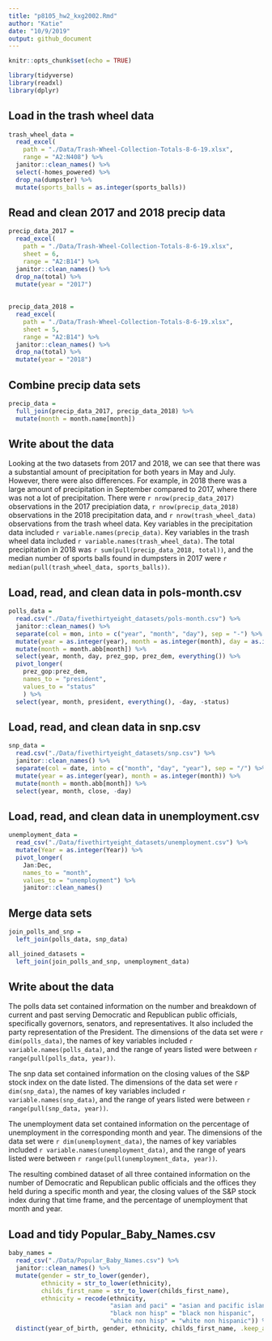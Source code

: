```yaml
---
title: "p8105_hw2_kxg2002.Rmd"
author: "Katie"
date: "10/9/2019"
output: github_document
---
```


```r
knitr::opts_chunk$set(echo = TRUE)

library(tidyverse)
library(readxl) 
library(dplyr)
```

## Load in the trash wheel data 

```r
trash_wheel_data = 
  read_excel(
    path = "./Data/Trash-Wheel-Collection-Totals-8-6-19.xlsx", 
    range = "A2:N408") %>% 
  janitor::clean_names() %>% 
  select(-homes_powered) %>% 
  drop_na(dumpster) %>% 
  mutate(sports_balls = as.integer(sports_balls))
```

## Read and clean 2017 and 2018 precip data 

```r
precip_data_2017 = 
  read_excel(
    path = "./Data/Trash-Wheel-Collection-Totals-8-6-19.xlsx",  
    sheet = 6, 
    range = "A2:B14") %>% 
  janitor::clean_names() %>% 
  drop_na(total) %>% 
  mutate(year = "2017") 
  
  
precip_data_2018 = 
  read_excel(
    path = "./Data/Trash-Wheel-Collection-Totals-8-6-19.xlsx", 
    sheet = 5, 
    range = "A2:B14") %>% 
  janitor::clean_names() %>% 
  drop_na(total) %>%  
  mutate(year = "2018") 
```

## Combine precip data sets 

```r
precip_data = 
  full_join(precip_data_2017, precip_data_2018) %>% 
  mutate(month = month.name[month])
```

## Write about the data 

Looking at the two datasets from 2017 and 2018, we can see that there was a substantial amount of precipitation for both years in May and July. However, there were also differences. For example, in 2018 there was a large amount of precipitation in September compared to 2017, where there was not a lot of precipitation. There were `r nrow(precip_data_2017)` observations in the 2017 precipiation data, `r nrow(precip_data_2018)` observations in the 2018 precipitation data, and `r nrow(trash_wheel_data)` observations from the trash wheel data. Key variables in the precipitation data included `r variable.names(precip_data)`. Key variables in the trash wheel data included `r variable.names(trash_wheel_data)`. The total precipitation in 2018 was `r sum(pull(precip_data_2018, total))`, and the median number of sports balls found in dumpsters in 2017 were `r median(pull(trash_wheel_data, sports_balls))`. 

## Load, read, and clean data in pols-month.csv

```r
polls_data = 
  read.csv("./Data/fivethirtyeight_datasets/pols-month.csv") %>% 
  janitor::clean_names() %>% 
  separate(col = mon, into = c("year", "month", "day"), sep = "-") %>% 
  mutate(year = as.integer(year), month = as.integer(month), day = as.integer(day)) %>%  
  mutate(month = month.abb[month]) %>% 
  select(year, month, day, prez_gop, prez_dem, everything()) %>% 
  pivot_longer(
    prez_gop:prez_dem,
    names_to = "president", 
    values_to = "status"
    ) %>% 
  select(year, month, president, everything(), -day, -status) 
```

## Load, read, and clean data in snp.csv

```r
snp_data = 
  read.csv("./Data/fivethirtyeight_datasets/snp.csv") %>% 
  janitor::clean_names() %>% 
  separate(col = date, into = c("month", "day", "year"), sep = "/") %>% 
  mutate(year = as.integer(year), month = as.integer(month)) %>%  
  mutate(month = month.abb[month]) %>% 
  select(year, month, close, -day)
```

## Load, read, and clean data in unemployment.csv

```r
unemployment_data = 
  read_csv("./Data/fivethirtyeight_datasets/unemployment.csv") %>% 
  mutate(Year = as.integer(Year)) %>%  
  pivot_longer(
    Jan:Dec,
    names_to = "month", 
    values_to = "unemployment") %>%  
    janitor::clean_names()
```

## Merge data sets 

```r
join_polls_and_snp = 
  left_join(polls_data, snp_data)

all_joined_datasets = 
  left_join(join_polls_and_snp, unemployment_data) 
```

## Write about the data 

The polls data set contained information on the number and breakdown of current and past serving Democratic and Republican public officials, specifically governors, senators, and representatives. It also included the party representation of the President. The dimensions of the data set were `r dim(polls_data)`, the names of key variables included `r variable.names(polls_data)`, and the range of years listed were between `r range(pull(polls_data, year))`. 

The snp data set contained information on the closing values of the S&P stock index on the date listed. The dimensions of the data set were `r dim(snp_data)`, the names of key variables included `r variable.names(snp_data)`, and the range of years listed were between `r range(pull(snp_data, year))`. 

The unemployment data set contained information on the percentage of unemployment in the corresponding month and year. The dimensions of the data set were `r dim(unemployment_data)`, the names of key variables included `r variable.names(unemployment_data)`, and the range of years listed were between `r range(pull(unemployment_data, year))`. 

The resulting combined dataset of all three contained information on the number of Democratic and Republican public officials and the offices they held during a specific month and year, the closing values of the S&P stock index during that time frame, and the percentage of unemployment that month and year. 

## Load and tidy Popular_Baby_Names.csv

```r
baby_names = 
  read_csv("./Data/Popular_Baby_Names.csv") %>% 
  janitor::clean_names() %>% 
  mutate(gender = str_to_lower(gender), 
         ethnicity = str_to_lower(ethnicity), 
         childs_first_name = str_to_lower(childs_first_name), 
         ethnicity = recode(ethnicity, 
                            "asian and paci" = "asian and pacific islander", 
                            "black non hisp" = "black non hispanic", 
                            "white non hisp" = "white non hispanic")) %>% 
  distinct(year_of_birth, gender, ethnicity, childs_first_name, .keep_all= TRUE)
```




